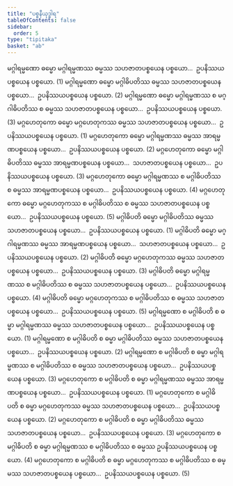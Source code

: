 ```yaml
---
title: "ပစ္စနီယုဒ္ဓါရ"
tableOfContents: false
sidebar:
  order: 5
type: "tipitaka"
basket: "ab"
---
```



<DynamicBreadcrumb />

<Division number="49">

<Paragraph number="2567">
မဂ္ဂါရမ္မဏော ဓမ္မော မဂ္ဂါရမ္မဏဿ ဓမ္မဿ သဟဇာတပစ္စယေန ပစ္စယော…  ဥပနိဿယပစ္စယေန ပစ္စယော. (1)
</Paragraph>

<Paragraph number="2568">
မဂ္ဂါရမ္မဏော ဓမ္မော မဂ္ဂါဓိပတိဿ ဓမ္မဿ သဟဇာတပစ္စယေန ပစ္စယော…  ဥပနိဿယပစ္စယေန ပစ္စယော. (2)
</Paragraph>

<Paragraph number="2569">
မဂ္ဂါရမ္မဏော ဓမ္မော မဂ္ဂါရမ္မဏဿ စ မဂ္ဂါဓိပတိဿ စ ဓမ္မဿ သဟဇာတပစ္စယေန ပစ္စယော…  ဥပနိဿယပစ္စယေန ပစ္စယော. (3)
</Paragraph>

</Division>
<Division number="50">

<Paragraph number="2570">
မဂ္ဂဟေတုကော ဓမ္မော မဂ္ဂဟေတုကဿ ဓမ္မဿ သဟဇာတပစ္စယေန ပစ္စယော…  ဥပနိဿယပစ္စယေန ပစ္စယော. (1)
</Paragraph>

<Paragraph number="2571">
မဂ္ဂဟေတုကော ဓမ္မော မဂ္ဂါရမ္မဏဿ ဓမ္မဿ အာရမ္မဏပစ္စယေန ပစ္စယော…  ဥပနိဿယပစ္စယေန ပစ္စယော. (2)
</Paragraph>

<Paragraph number="2572">
မဂ္ဂဟေတုကော ဓမ္မော မဂ္ဂါဓိပတိဿ ဓမ္မဿ အာရမ္မဏပစ္စယေန ပစ္စယော…  သဟဇာတပစ္စယေန ပစ္စယော…  ဥပနိဿယပစ္စယေန ပစ္စယော. (3)
</Paragraph>

<Paragraph number="2573">
မဂ္ဂဟေတုကော ဓမ္မော မဂ္ဂါရမ္မဏဿ စ မဂ္ဂါဓိပတိဿ စ ဓမ္မဿ အာရမ္မဏပစ္စယေန ပစ္စယော…  ဥပနိဿယပစ္စယေန ပစ္စယော. (4)
</Paragraph>

<Paragraph number="2574">
မဂ္ဂဟေတုကော ဓမ္မော မဂ္ဂဟေတုကဿ စ မဂ္ဂါဓိပတိဿ စ ဓမ္မဿ သဟဇာတပစ္စယေန ပစ္စယော…  ဥပနိဿယပစ္စယေန ပစ္စယော. (5)
</Paragraph>

</Division>
<Division number="51">

<Paragraph number="2575">
မဂ္ဂါဓိပတိ ဓမ္မော မဂ္ဂါဓိပတိဿ ဓမ္မဿ သဟဇာတပစ္စယေန ပစ္စယော…  ဥပနိဿယပစ္စယေန ပစ္စယော. (1)
</Paragraph>

<Paragraph number="2576">
မဂ္ဂါဓိပတိ ဓမ္မော မဂ္ဂါရမ္မဏဿ ဓမ္မဿ အာရမ္မဏပစ္စယေန ပစ္စယော…  သဟဇာတပစ္စယေန ပစ္စယော…  ဥပနိဿယပစ္စယေန ပစ္စယော. (2)
</Paragraph>

<Paragraph number="2577">
မဂ္ဂါဓိပတိ ဓမ္မော မဂ္ဂဟေတုကဿ ဓမ္မဿ သဟဇာတပစ္စယေန ပစ္စယော…  ဥပနိဿယပစ္စယေန ပစ္စယော. (3)
</Paragraph>

<Paragraph number="2578">
မဂ္ဂါဓိပတိ ဓမ္မော မဂ္ဂါရမ္မဏဿ စ မဂ္ဂါဓိပတိဿ စ ဓမ္မဿ သဟဇာတပစ္စယေန ပစ္စယော…  ဥပနိဿယပစ္စယေန ပစ္စယော. (4)
</Paragraph>

<Paragraph number="2579">
မဂ္ဂါဓိပတိ ဓမ္မော မဂ္ဂဟေတုကဿ စ မဂ္ဂါဓိပတိဿ စ ဓမ္မဿ သဟဇာတပစ္စယေန ပစ္စယော…  ဥပနိဿယပစ္စယေန ပစ္စယော. (5)
</Paragraph>

</Division>
<Division number="52">

<Paragraph number="2580">
မဂ္ဂါရမ္မဏော စ မဂ္ဂါဓိပတိ စ ဓမ္မာ မဂ္ဂါရမ္မဏဿ ဓမ္မဿ သဟဇာတပစ္စယေန ပစ္စယော…  ဥပနိဿယပစ္စယေန ပစ္စယော. (1)
</Paragraph>

<Paragraph number="2581">
မဂ္ဂါရမ္မဏော စ မဂ္ဂါဓိပတိ စ ဓမ္မာ မဂ္ဂါဓိပတိဿ ဓမ္မဿ သဟဇာတပစ္စယေန ပစ္စယော…  ဥပနိဿယပစ္စယေန ပစ္စယော. (2)
</Paragraph>

<Paragraph number="2582">
မဂ္ဂါရမ္မဏော စ မဂ္ဂါဓိပတိ စ ဓမ္မာ မဂ္ဂါရမ္မဏဿ စ မဂ္ဂါဓိပတိဿ စ ဓမ္မဿ သဟဇာတပစ္စယေန ပစ္စယော…  ဥပနိဿယပစ္စယေန ပစ္စယော. (3)
</Paragraph>

</Division>
<Division number="53">

<Paragraph number="2583">
မဂ္ဂဟေတုကော စ မဂ္ဂါဓိပတိ စ ဓမ္မာ မဂ္ဂါရမ္မဏဿ ဓမ္မဿ အာရမ္မဏပစ္စယေန ပစ္စယော…  ဥပနိဿယပစ္စယေန ပစ္စယော. (1)
</Paragraph>

<Paragraph number="2584">
မဂ္ဂဟေတုကော စ မဂ္ဂါဓိပတိ စ ဓမ္မာ မဂ္ဂဟေတုကဿ ဓမ္မဿ သဟဇာတပစ္စယေန ပစ္စယော…  ဥပနိဿယပစ္စယေန ပစ္စယော. (2)
</Paragraph>

<Paragraph number="2585">
မဂ္ဂဟေတုကော စ မဂ္ဂါဓိပတိ စ ဓမ္မာ မဂ္ဂါဓိပတိဿ ဓမ္မဿ သဟဇာတပစ္စယေန ပစ္စယော…  ဥပနိဿယပစ္စယေန ပစ္စယော. (3)
</Paragraph>

<Paragraph number="2586">
မဂ္ဂဟေတုကော စ မဂ္ဂါဓိပတိ စ ဓမ္မာ မဂ္ဂါရမ္မဏဿ စ မဂ္ဂါဓိပတိဿ စ ဓမ္မဿ ဥပနိဿယပစ္စယေန ပစ္စယော. (4)
</Paragraph>

<Paragraph number="2587">
မဂ္ဂဟေတုကော စ မဂ္ဂါဓိပတိ စ ဓမ္မာ မဂ္ဂဟေတုကဿ စ မဂ္ဂါဓိပတိဿ စ ဓမ္မဿ သဟဇာတပစ္စယေန ပစ္စယော…  ဥပနိဿယပစ္စယေန ပစ္စယော. (5)
</Paragraph>
</Division>